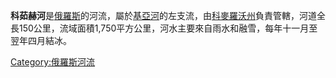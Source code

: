 '''科茹赫河'''是[[俄羅斯|俄羅斯]]的河流，屬於[[基亞河|基亞河]]的左支流，由[[科麥羅沃州|科麥羅沃州]]負責管轄，河道全長150公里，流域面積1,750平方公里，河水主要來自雨水和融雪，每年十一月至翌年四月結冰。

{{Russia-geo-stub}}
[[Category:俄羅斯河流|Category:俄羅斯河流]]